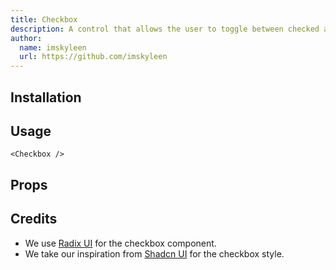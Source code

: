 ```yaml
---
title: Checkbox
description: A control that allows the user to toggle between checked and not checked.
author:
  name: imskyleen
  url: https://github.com/imskyleen
---
```


<ComponentPreview name="radix-checkbox-demo" />

## Installation

<ComponentInstallation name="radix-checkbox" />

## Usage

```tsx
<Checkbox />
```

## Props

<div className="flex flex-row gap-x-3">
  <ExternalLink
    href="https://www.radix-ui.com/primitives/docs/components/checkbox"
    text="Docs"
  />
  <ExternalLink
    href="https://www.radix-ui.com/primitives/docs/components/checkbox#api-reference"
    text="API Reference"
  />
</div>

## Credits

- We use [Radix UI](https://www.radix-ui.com/primitives/docs/components/checkbox) for the checkbox component.
- We take our inspiration from [Shadcn UI](https://ui.shadcn.com/docs/components/checkbox) for the checkbox style.

